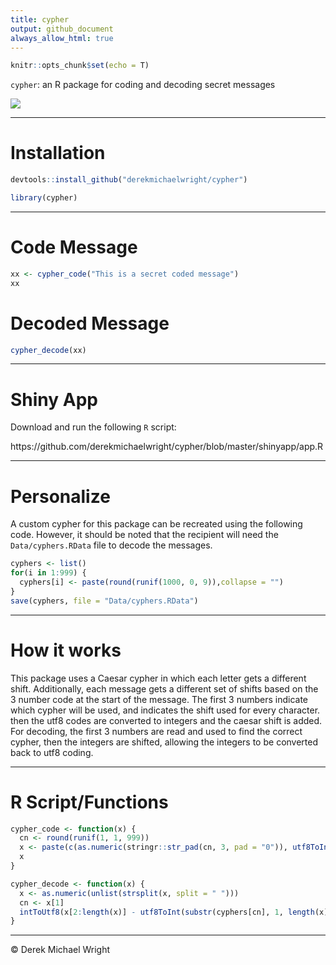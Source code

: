 ```yaml
---
title: cypher
output: github_document
always_allow_html: true
---
```


```r
knitr::opts_chunk$set(echo = T)
```

`cypher`: an R package for coding and decoding secret messages

![](man/figures/logo_cypher.png)

---

# Installation

```r
devtools::install_github("derekmichaelwright/cypher")
```

```r
library(cypher)
```

---

# Code Message

```r
xx <- cypher_code("This is a secret coded message")
xx
```

# Decoded Message

```r
cypher_decode(xx)
```

---

# Shiny App

Download and run the following `R` script:

https://github.com/derekmichaelwright/cypher/blob/master/shinyapp/app.R

---

# Personalize

A custom cypher for this package can be recreated using the following code. However, it should be noted that the recipient will need the `Data/cyphers.RData` file to decode the messages.

```r
cyphers <- list()
for(i in 1:999) {
  cyphers[i] <- paste(round(runif(1000, 0, 9)),collapse = "")
}
save(cyphers, file = "Data/cyphers.RData")
```

---

# How it works

This package uses a Caesar cypher in which each letter gets a different shift. Additionally, each message gets a different set of shifts based on the 3 number code at the start of the message. The first 3 numbers indicate which cypher will be used, and indicates the shift used for every character. then the utf8 codes are converted to integers and the caesar shift is added. For decoding, the first 3 numbers are read and used to find the correct cypher, then the integers are shifted, allowing the integers to be converted back to utf8 coding.

---

# R Script/Functions

```r
cypher_code <- function(x) {
  cn <- round(runif(1, 1, 999))
  x <- paste(c(as.numeric(stringr::str_pad(cn, 3, pad = "0")), utf8ToInt(x) + utf8ToInt(substr(cyphers[cn], 1, nchar(x)))), collapse = " ")
  x
}
```

```r
cypher_decode <- function(x) {
  x <- as.numeric(unlist(strsplit(x, split = " ")))
  cn <- x[1]
  intToUtf8(x[2:length(x)] - utf8ToInt(substr(cyphers[cn], 1, length(x)-1)))
}
```

---

&copy; Derek Michael Wright